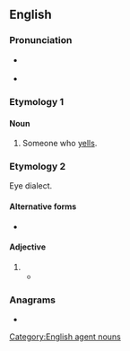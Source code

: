 ==English==

===Pronunciation===
* {{a|UK}} {{IPA|/ˈjɛlə/|lang=en}}
* {{a|US}} {{IPA|/ˈjɛlɚ/|lang=en}}

===Etymology 1===
{{suffix|en|yell|er|id2=agent noun}}

====Noun====
{{en-noun}}

# Someone who [[yells]].

===Etymology 2===
Eye dialect.

====Alternative forms====
* {{l|en|yaller}}

====Adjective====
{{en-adj}}

# {{eye dialect of|yellow|lang=en}}
#* {{quote-book|lang=en|year=1913|author={{w|Joseph C. Lincoln}}|chapter=10
|title=[http://openlibrary.org/works/OL5535161W Mr. Pratt's Patients]
|passage=Men that I knew around Wapatomac didn't wear high, shiny plug hats, nor '''yeller''' spring overcoats, nor carry canes with ivory heads as big as a catboat's anchor, as you might say.}}

===Anagrams===
* {{anagrams|en|a=eellry|Ellery}}

[[Category:English agent nouns]]